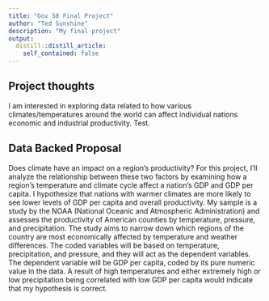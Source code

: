 ```yaml
---
title: "Gov 50 Final Project"
author: "Ted Sunshine"
description: "My final project"
output:
  distill::distill_article:
    self_contained: false
---
```




## Project thoughts

I am interested in exploring data related to how various climates/temperatures around the world can affect individual nations economic and industrial productivity. Test.

## Data Backed Proposal

Does climate have an impact on a region’s productivity? For this project, I’ll analyze the relationship between these two factors by examining how a region’s temperature and climate cycle affect a nation’s GDP and GDP per capita. I hypothesize that nations with warmer climates are more likely to see lower levels of GDP per capita and overall productivity. My sample is a study by the NOAA (National Oceanic and Atmospheric Administration) and assesses the productivity of American counties by temperature, pressure, and precipitation. The study aims to narrow down which regions of the country are most economically affected by temperature and weather differences. The coded variables will be based on temperature, precipitation, and pressure, and they will act as the dependent variables. The dependent variable will be GDP per capita, coded by its pure numeric value in the data. A result of high temperatures and either extremely high or low precipitation being correlated with low GDP per capita would indicate that my hypothesis is correct. 

